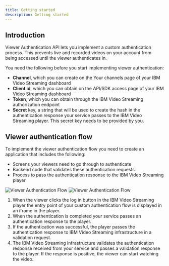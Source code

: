 ```yaml
---
title: Getting started
description: Getting started
---
```


## Introduction

Viewer Authentication API lets you implement a custom authentication process. This prevents live and recorded videos on your account from being accessed until the viewer authenticates in.

You need the following before you start implementing viewer authentication:

- **Channel**, which you can create on the Your channels page of your IBM Video Streaming dashboard
- **Client id**, which you can obtain on the API/SDK access page of your IBM Video Streaming dashboard
- **Token**, which you can obtain through the IBM Video Streaming authorization endpoint
- **Secret** key, a string that will be used to create the hash in the authentication response your service passes to the IBM Video Streaming player. This secret key needs to be provided by you.

## Viewer authentication flow

To implement the viewer authentication flow you need to create an application that includes the following:

- Screens your viewers need to go through to authenticate
- Backend code that validates these authentication requests
- Process to pass the authentication response to the IBM Video Streaming player

![Viewer Authentication Flow](/static-content/advanced-auth-2x.png)
![Viewer Authentication Flow](/static-content/advanced-auth2-2x.png)

1. When the viewer clicks the log in button in the IBM Video Streaming player the entry point of your custom authentication flow is displayed in an iframe in the player.
2. When the authentication is completed your service passes an authentication response to the player.
3. If the authentication was successful, the player passes the authentication response to IBM Video Streaming infrastructure in a validation request.
4. The IBM Video Streaming infrastructure validates the authentication response received from your service and passes a validation response to the player. If the response is positive, the viewer can start watching the video.


